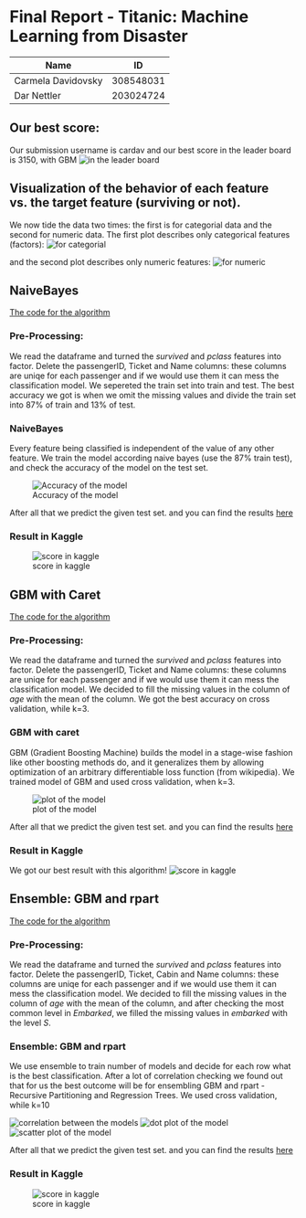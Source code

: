 # Final Report - Titanic: Machine Learning from Disaster

Name | ID
-------|--------
Carmela Davidovsky | 308548031
Dar Nettler | 203024724

## Our best score:
Our submission username is cardav and our best score in the leader board is 3150, with GBM
![in the leader board](https://github.com/carmelad912/ex2/blob/master/Algorithms/GBM/GBM%20score.PNG)

## Visualization of the behavior of each feature vs. the target feature (surviving or not).
We now tide the data two times: the first is for categorial data and the second for numeric data.
The first plot describes only categorical features (factors):
![for categorial](https://github.com/carmelad912/ex2/blob/master/categorialFeatures.PNG)

and the second plot describes only numeric features:
![for numeric](https://github.com/carmelad912/ex2/blob/master/NumericFeatures.PNG)

## NaiveBayes
[The code for the algorithm](https://github.com/carmelad912/ex2/blob/master/Algorithms/NaiveBayes/Naive%20Bayes%20classifier.Rmd)

### Pre-Processing:
We read the dataframe and turned the *survived* and *pclass* features into factor.
Delete the passengerID, Ticket and Name columns: these columns are uniqe for each passenger
and if we would use them it can mess the classification model.
We sepereted the train set into train and test. The best accuracy we got is when we omit the missing values and divide the train set into 87% of train and 13% of test.

### NaiveBayes
Every feature being classified is independent of the value of any other feature.
We train the model according naive bayes (use the 87% train test), and check the accuracy
of the model on the test set.

![Accuracy of the model](https://github.com/carmelad912/ex2/blob/master/Algorithms/NaiveBayes/Accuracy.PNG)

After all that we predict the given test set. and you can find the results [here](https://github.com/carmelad912/ex2/blob/master/Algorithms/NaiveBayes/NaiveBayes%20results.csv)

### Result in Kaggle
![score in kaggle](https://github.com/carmelad912/ex2/blob/master/Algorithms/NaiveBayes/NaiveBayes%20score.PNG)


## GBM with Caret
[The code for the algorithm](https://github.com/carmelad912/ex2/blob/master/Algorithms/GBM/GBM.Rmd)

### Pre-Processing:
We read the dataframe and turned the *survived* and *pclass* features into factor.
Delete the passengerID, Ticket and Name columns: these columns are uniqe for each passenger
and if we would use them it can mess the classification model.
We decided to fill the missing values in the column of *age* with the mean of the column.
We got the best accuracy on cross validation, while k=3.

### GBM with caret
GBM (Gradient Boosting Machine) builds the model in a stage-wise fashion like other boosting methods do, 
and it generalizes them by allowing optimization of an arbitrary differentiable loss function (from wikipedia).
We trained model of GBM and used cross validation, when k=3.

![plot of the model](https://github.com/carmelad912/ex2/blob/master/Algorithms/GBM/GBM%20model%20plot.PNG)

After all that we predict the given test set. and you can find the results [here](https://github.com/carmelad912/ex2/blob/master/Algorithms/GBM/GBM%20results.csv)

### Result in Kaggle
We got our best result with this algorithm!
![score in kaggle](https://github.com/carmelad912/ex2/blob/master/Algorithms/GBM/GBM%20score.PNG)


## Ensemble: GBM and rpart
[The code for the algorithm](https://github.com/carmelad912/ex2/blob/master/Algorithms/Ensemble/Ensemble.Rmd)

### Pre-Processing:
We read the dataframe and turned the *survived* and *pclass* features into factor.
Delete the passengerID, Ticket, Cabin and Name columns: these columns are uniqe for each passenger
and if we would use them it can mess the classification model.
We decided to fill the missing values in the column of *age* with the mean of the column,
and after checking the most common level in *Embarked*, we filled the missing values in *embarked* with the level *S*.

### Ensemble: GBM and rpart
We use ensemble to train number of models and decide for each row what is the best classification.
After a lot of correlation checking we found out that for us the best outcome will be for ensembling GBM and rpart - 
Recursive Partitioning and Regression Trees. We used cross validation, while k=10

![correlation between the models](https://github.com/carmelad912/ex2/blob/master/Algorithms/Ensemble/correlation%20between%20models.PNG)
![dot plot of the model](https://github.com/carmelad912/ex2/blob/master/Algorithms/Ensemble/dot%20plot%20ensemble.PNG)
![scatter plot of the model](https://github.com/carmelad912/ex2/blob/master/Algorithms/Ensemble/scatter%20plot%20ensemble.PNG)

After all that we predict the given test set. and you can find the results [here](https://github.com/carmelad912/ex2/blob/master/Algorithms/Ensemble/Ensemble%20results.csv)

### Result in Kaggle
![score in kaggle](https://github.com/carmelad912/ex2/blob/master/Algorithms/Ensemble/Ensemble%20score.PNG)
